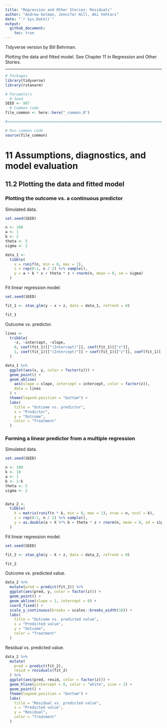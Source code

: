 ```yaml
---
title: "Regression and Other Stories: Residuals"
author: "Andrew Gelman, Jennifer Hill, Aki Vehtari"
date: "`r Sys.Date()`"
output:
  github_document:
    toc: true
---
```

Tidyverse version by Bill Behrman.

Plotting the data and fitted model. See Chapter 11 in Regression
and Other Stories.

-------------

```r
# Packages
library(tidyverse)
library(rstanarm)

# Parameters
  # Seed
SEED <- 987
  # Common code
file_common <- here::here("_common.R")

#===============================================================================

# Run common code
source(file_common)
```

# 11 Assumptions, diagnostics, and model evaluation

## 11.2 Plotting the data and fitted model

### Plotting the outcome vs. a continuous predictor

Simulated data.

```r
set.seed(SEED)

n <- 100
a <- 1
b <- 2
theta <- 5
sigma <- 2

data_1 <- 
  tibble(
    x = runif(n, min = 0, max = 1),
    z = rep(0:1, n / 2) %>% sample(),
    y = a + b * x + theta * z + rnorm(n, mean = 0, sd = sigma)
  )
```

Fit linear regression model.

```r
set.seed(SEED)

fit_1 <- stan_glm(y ~ x + z, data = data_1, refresh = 0)

fit_1
```

Outcome vs. predictor.

```r
lines <- 
  tribble(
    ~z, ~intercept, ~slope,
    0, coef(fit_1)[["(Intercept)"]], coef(fit_1)[["x"]],
    1, coef(fit_1)[["(Intercept)"]] + coef(fit_1)[["z"]], coef(fit_1)[["x"]]
  )

data_1 %>% 
  ggplot(aes(x, y, color = factor(z))) +
  geom_point() +
  geom_abline(
    aes(slope = slope, intercept = intercept, color = factor(z)),
    data = lines
  ) +
  theme(legend.position = "bottom") +
  labs(
    title = "Outcome vs. predictor",
    x = "Predictor",
    y = "Outcome",
    color = "Treatment"
  )
```

### Forming a linear predictor from a multiple regression

Simulated data.

```r
set.seed(SEED)

n <- 100
k <- 10
a <- 1
b <- 1:k
theta <- 5
sigma <- 2


data_2 <- 
  tibble(
    X = matrix(runif(n * k, min = 0, max = 1), nrow = n, ncol = k),
    z = rep(0:1, n / 2) %>% sample(),
    y = as.double(a + X %*% b + theta * z + rnorm(n, mean = 0, sd = sigma))
  )
```

Fit linear regression model.

```r
set.seed(SEED)

fit_2 <- stan_glm(y ~ X + z, data = data_2, refresh = 0)

fit_2
```

Outcome vs. predicted value.

```r
data_2 %>%
  mutate(pred = predict(fit_2)) %>% 
  ggplot(aes(pred, y, color = factor(z))) +
  geom_point() +
  geom_abline(slope = 1, intercept = 0) +
  coord_fixed() +
  scale_y_continuous(breaks = scales::breaks_width(10)) +
  labs(
    title = "Outcome vs. predicted value",
    x = "Predicted value",
    y = "Outcome",
    color = "Treatment"
  )
```

Residual vs. predicted value.

```r
data_2 %>%
  mutate(
    pred = predict(fit_2),
    resid = residuals(fit_2)
  ) %>% 
  ggplot(aes(pred, resid, color = factor(z))) +
  geom_hline(yintercept = 0, color = "white", size = 2) +
  geom_point() +
  theme(legend.position = "bottom") +
  labs(
    title = "Residual vs. predicted value",
    x = "Predicted value",
    y = "Residual",
    color = "Treatment"
  )
```

